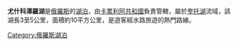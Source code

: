 '''尤什科澤羅湖'''是[[俄羅斯|俄羅斯]]的[[湖泊|湖泊]]，由[[卡累利阿共和國|卡累利阿共和國]]負責管轄，屬於[[奎托湖|奎托湖]]流域，該湖長3至5公里，面積約10平方公里，是遊客經水路旅遊的熱門路線。

{{Russia-geo-stub}}
[[Category:俄羅斯湖泊|Category:俄羅斯湖泊]]